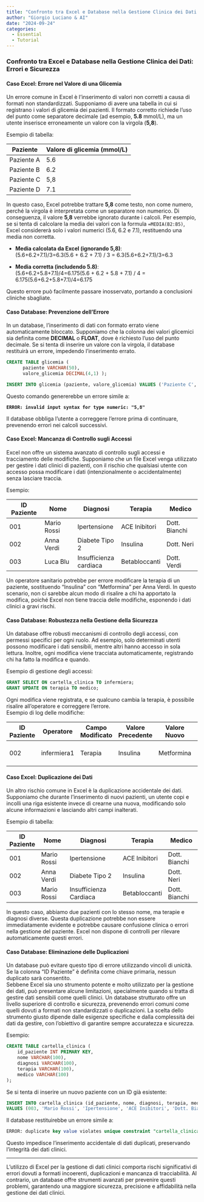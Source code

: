 ```yaml
---
title: "Confronto tra Excel e Database nella Gestione Clinica dei Dati: Errori E Sicurezza"
author: "Giorgio Luciano & AI"
date: "2024-09-24"
categories: 
  - Essential
  - Tutorial
---
```


### **Confronto tra Excel e Database nella Gestione Clinica dei Dati: Errori e Sicurezza**

#### **Caso Excel: Errore nel Valore di una Glicemia**

Un errore comune in Excel è l'inserimento di valori non corretti a causa di formati non standardizzati. Supponiamo di avere una tabella in cui si registrano i valori di glicemia dei pazienti. Il formato corretto richiede l'uso del punto come separatore decimale (ad esempio, **5.8** mmol/L), ma un utente inserisce erroneamente un valore con la virgola (**5,8**).

Esempio di tabella:

| Paziente   | Valore di glicemia (mmol/L) |
|------------|-----------------------------|
| Paziente A | 5.6                         |
| Paziente B | 6.2                         |
| Paziente C | 5,8                         |
| Paziente D | 7.1                         |

In questo caso, Excel potrebbe trattare **5,8** come testo, non come numero, perché la virgola è interpretata come un separatore non numerico. Di conseguenza, il valore **5,8** verrebbe ignorato durante i calcoli. Per esempio, se si tenta di calcolare la media dei valori con la formula `=MEDIA(B2:B5)`, Excel considererà solo i valori numerici (5.6, 6.2 e 7.1), restituendo una media non corretta.

-   **Media calcolata da Excel (ignorando 5,8)**:\
    (5.6+6.2+7.1)/3=6.3(5.6 + 6.2 + 7.1) / 3 = 6.3(5.6+6.2+7.1)/3=6.3

-   **Media corretta (includendo 5.8)**:\
    (5.6+6.2+5.8+7.1)/4=6.175(5.6 + 6.2 + 5.8 + 7.1) / 4 = 6.175(5.6+6.2+5.8+7.1)/4=6.175

Questo errore può facilmente passare inosservato, portando a conclusioni cliniche sbagliate.

#### **Caso Database: Prevenzione dell'Errore**

In un database, l'inserimento di dati con formato errato viene automaticamente bloccato. Supponiamo che la colonna dei valori glicemici sia definita come **DECIMAL** o **FLOAT**, dove è richiesto l'uso del punto decimale. Se si tenta di inserire un valore con la virgola, il database restituirà un errore, impedendo l'inserimento errato.

``` sql
CREATE TABLE glicemia (
      paziente VARCHAR(50), 
      valore_glicemia DECIMAL(4,1) );

INSERT INTO glicemia (paziente, valore_glicemia) VALUES ('Paziente C', '5,8');
```

Questo comando genererebbe un errore simile a:

**`ERROR: invalid input syntax for type numeric: "5,8"`**

Il database obbliga l'utente a correggere l'errore prima di continuare, prevenendo errori nei calcoli successivi.

#### **Caso Excel: Mancanza di Controllo sugli Accessi**

Excel non offre un sistema avanzato di controllo sugli accessi e tracciamento delle modifiche. Supponiamo che un file Excel venga utilizzato per gestire i dati clinici di pazienti, con il rischio che qualsiasi utente con accesso possa modificare i dati (intenzionalmente o accidentalmente) senza lasciare traccia.

Esempio:

| ID Paziente | Nome        | Diagnosi               | Terapia       | Medico        |
|--------------|--------------|-----------------|--------------|--------------|
| 001         | Mario Rossi | Ipertensione           | ACE Inibitori | Dott. Bianchi |
| 002         | Anna Verdi  | Diabete Tipo 2         | Insulina      | Dott. Neri    |
| 003         | Luca Blu    | Insufficienza cardiaca | Betabloccanti | Dott. Verdi   |

Un operatore sanitario potrebbe per errore modificare la terapia di un paziente, sostituendo "Insulina" con "Metformina" per Anna Verdi. In questo scenario, non ci sarebbe alcun modo di risalire a chi ha apportato la modifica, poiché Excel non tiene traccia delle modifiche, esponendo i dati clinici a gravi rischi.

#### **Caso Database: Robustezza nella Gestione della Sicurezza**

Un database offre robusti meccanismi di controllo degli accessi, con permessi specifici per ogni ruolo. Ad esempio, solo determinati utenti possono modificare i dati sensibili, mentre altri hanno accesso in sola lettura. Inoltre, ogni modifica viene tracciata automaticamente, registrando chi ha fatto la modifica e quando.

Esempio di gestione degli accessi:

``` sql
GRANT SELECT ON cartella_clinica TO infermiera;
GRANT UPDATE ON terapia TO medico;
```

Ogni modifica viene registrata, e se qualcuno cambia la terapia, è possibile risalire all'operatore e correggere l'errore.\
Esempio di log delle modifiche:

| ID Paziente | Operatore   | Campo Modificato | Valore Precedente | Valore Nuovo | Data Modifica    |
|------------|------------|------------|------------|------------|------------|
| 002         | infermiera1 | Terapia          | Insulina          | Metformina   | 2024-09-24 10:30 |

#### **Caso Excel: Duplicazione dei Dati**

Un altro rischio comune in Excel è la duplicazione accidentale dei dati. Supponiamo che durante l'inserimento di nuovi pazienti, un utente copi e incolli una riga esistente invece di crearne una nuova, modificando solo alcune informazioni e lasciando altri campi inalterati.

Esempio di tabella:

| ID Paziente | Nome        | Diagnosi               | Terapia       | Medico        |
|-------------|-------------|------------------------|---------------|---------------|
| 001         | Mario Rossi | Ipertensione           | ACE Inibitori | Dott. Bianchi |
| 002         | Anna Verdi  | Diabete Tipo 2         | Insulina      | Dott. Neri    |
| 003         | Mario Rossi | Insufficienza Cardiaca | Betabloccanti | Dott. Bianchi |

In questo caso, abbiamo due pazienti con lo stesso nome, ma terapie e diagnosi diverse. Questa duplicazione potrebbe non essere immediatamente evidente e potrebbe causare confusione clinica o errori nella gestione del paziente. Excel non dispone di controlli per rilevare automaticamente questi errori.

#### **Caso Database: Eliminazione delle Duplicazioni**

Un database può evitare questo tipo di errore utilizzando vincoli di unicità. Se la colonna "ID Paziente" è definita come chiave primaria, nessun duplicato sarà consentito.\
Sebbene Excel sia uno strumento potente e molto utilizzato per la gestione dei dati, può presentare alcune limitazioni, specialmente quando si tratta di gestire dati sensibili come quelli clinici. Un database strutturato offre un livello superiore di controllo e sicurezza, prevenendo errori comuni come quelli dovuti a formati non standardizzati o duplicazioni. La scelta dello strumento giusto dipende dalle esigenze specifiche e dalla complessità dei dati da gestire, con l'obiettivo di garantire sempre accuratezza e sicurezza.

Esempio:

``` sql
CREATE TABLE cartella_clinica (
    id_paziente INT PRIMARY KEY,
    nome VARCHAR(100),
    diagnosi VARCHAR(100),
    terapia VARCHAR(100),
    medico VARCHAR(100)
);
```

Se si tenta di inserire un nuovo paziente con un ID già esistente:

``` sql
INSERT INTO cartella_clinica (id_paziente, nome, diagnosi, terapia, medico)
VALUES (003, 'Mario Rossi', 'Ipertensione', 'ACE Inibitori', 'Dott. Bianchi');
```

Il database restituirebbe un errore simile a:

``` sql
ERROR: duplicate key value violates unique constraint "cartella_clinica_pkey"
```

Questo impedisce l’inserimento accidentale di dati duplicati, preservando l’integrità dei dati clinici.

------------------------------------------------------------------------

L'utilizzo di Excel per la gestione di dati clinici comporta rischi significativi di errori dovuti a formati incoerenti, duplicazioni e mancanza di tracciabilità. Al contrario, un database offre strumenti avanzati per prevenire questi problemi, garantendo una maggiore sicurezza, precisione e affidabilità nella gestione dei dati clinici.
